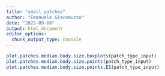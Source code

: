```yaml
---
title: "small_patches"
author: "Emanuele Giacomuzzo"
date: "2022-09-08"
output: html_document
editor_options: 
  chunk_output_type: console
---
```


```r
plot.patches.median.body.size.boxplots(patch_type_input)
plot.patches.median.body.size.points(patch_type_input)
plot.patches.median.body.size.points.ES(patch_type_input)
```